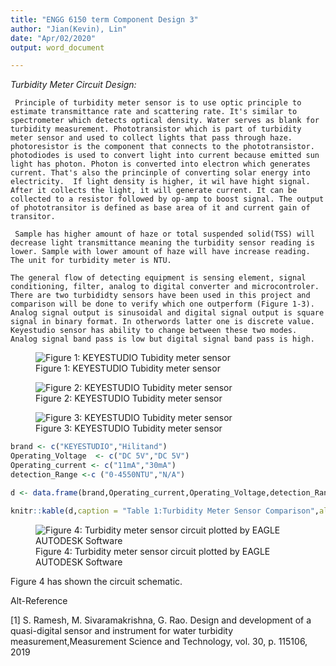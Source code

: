 ```yaml
---
title: "ENGG 6150 term Component Design 3"
author: "Jian(Kevin), Lin"
date: "Apr/02/2020"
output: word_document

---
```



*Turbidity Meter Circuit Design:*

     Principle of turbidity meter sensor is to use optic principle to estimate transmittance rate and scattering rate. It's similar to spectrometer which detects optical density. Water serves as blank for turbidity measurement. Phototransistor which is part of turbidity meter sensor and used to collect lights that pass through haze. photoresistor is the component that connects to the phototransistor. photodiodes is used to convert light into current because emitted sun light has photon. Photon is converted into electron which generates current. That's also the princinple of converting solar energy into electricity.  If light density is higher, it wil have hight signal. After it collects the light, it will generate current. It can be collected to a resistor followed by op-amp to boost signal. The output of phototransitor is defined as base area of it and current gain of transitor.

     Sample has higher amount of haze or total suspended solid(TSS) will decrease light transmittance meaning the turbidity sensor reading is lower. Sample with lower amount of haze will have increase reading. The unit for turbidity meter is NTU.
     
    The general flow of detecting equipment is sensing element, signal conditioning, filter, analog to digital converter and microcontroler. There are two turbididty sensors have been used in this project and comparison will be done to verify which one outperform (Figure 1-3). Analog signal output is sinusoidal and digital signal output is square signal in binary format. In otherwords latter one is discrete value. Keyestudio sensor has ability to change between these two modes. Analog signal band pass is low but digital signal band pass is high.   
    
    
    
![Figure 1: KEYESTUDIO Tubidity meter sensor](/Users/Kevin/Documents/MENG/Courses/UoG_Bioinstrumentation/Project/Report/s1.jpeg)

![Figure 2: KEYESTUDIO Tubidity meter sensor](/Users/Kevin/Documents/MENG/Courses/UoG_Bioinstrumentation/Project/Report/s4.jpeg)
    
![Figure 3: KEYESTUDIO Tubidity meter sensor](/Users/Kevin/Documents/MENG/Courses/UoG_Bioinstrumentation/Project/Report/s6.jpeg)
    

```r
brand <- c("KEYESTUDIO","Hilitand")
Operating_Voltage  <- c("DC 5V","DC 5V")
Operating_current <- c("11mA","30mA")
detection_Range <-c ("0-4550NTU","N/A")

d <- data.frame(brand,Operating_current,Operating_Voltage,detection_Range)

knitr::kable(d,caption = "Table 1:Turbidity Meter Sensor Comparison",align = "c")
```


![Figure 4: Turbidity meter sensor circuit plotted by EAGLE AUTODESK Software](/Users/Kevin/Documents/MENG/Courses/UoG_Bioinstrumentation/Project/Report/t.jpeg)

   Figure 4 has shown the circuit schematic. 



Alt-Reference


[1] S. Ramesh, M. Sivaramakrishna, G. Rao. Design and development of a quasi-digital sensor and instrument for water turbidity measurement,Measurement Science and Technology, vol. 30, p. 115106, 2019 



